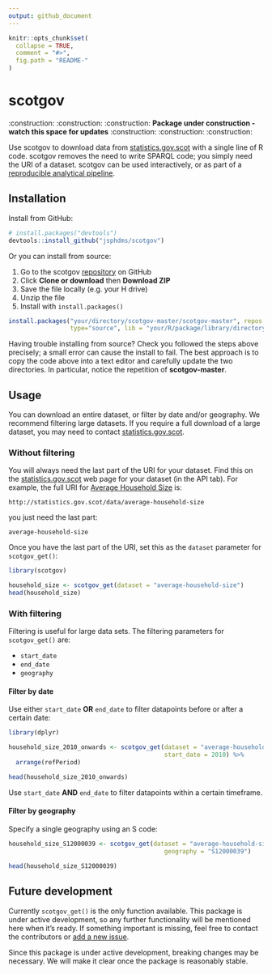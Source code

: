 ```yaml
---
output: github_document
---
```


<!-- README.md is generated from README.Rmd. Please edit that file -->

```r
knitr::opts_chunk$set(
  collapse = TRUE,
  comment = "#>",
  fig.path = "README-"
)
```

# scotgov

:construction: :construction: :construction: **Package under construction - watch this space for updates** :construction: :construction: :construction:

Use scotgov to download data from [statistics.gov.scot](http://statistics.gov.scot/home) with a single line of R code. scotgov removes the need to write SPARQL code; you simply need the URI of a dataset. scotgov can be used interactively, or as part of a [reproducible analytical pipeline](https://ukgovdatascience.github.io/rap_companion/).

## Installation

Install from GitHub:

```r
# install.packages("devtools")
devtools::install_github("jsphdms/scotgov")
```

Or you can install from source:

1. Go to the scotgov [repository](https://github.com/jsphdms/scotgov) on GitHub
1. Click **Clone or download** then **Download ZIP**
1. Save the file locally (e.g. your H drive)
1. Unzip the file
1. Install with `install.packages()`

```r
install.packages("your/directory/scotgov-master/scotgov-master", repos = NULL,
                 type="source", lib = "your/R/package/library/directory")
```

Having trouble installing from source? Check you followed the steps above precisely; a small error can cause the install to fail. The best approach is to copy the code above into a text editor and carefully update the two directories. In particular, notice the repetition of **scotgov-master**.

## Usage
You can download an entire dataset, or filter by date and/or geography. We recommend filtering large datasets. If you require a full download of a large dataset, you may need to contact [statistics.gov.scot](http://statistics.gov.scot/home).

### Without filtering

You will always need the last part of the URI for your dataset. Find this on the [statistics.gov.scot](http://statistics.gov.scot/home) web page for your dataset (in the API tab). For example, the full URI for [Average Household Size](https://statistics.gov.scot/resource?uri=http%3A%2F%2Fstatistics.gov.scot%2Fdata%2Faverage-household-size) is:

`http://statistics.gov.scot/data/average-household-size`

you just need the last part:

`average-household-size`

Once you have the last part of the URI, set this as the `dataset` parameter for `scotgov_get()`:

```r
library(scotgov)

household_size <- scotgov_get(dataset = "average-household-size")
head(household_size)
```

### With filtering
Filtering is useful for large data sets. The filtering parameters for `scotgov_get()` are:

* `start_date`
* `end_date`
* `geography`

#### Filter by date
Use either `start_date` **OR** `end_date` to filter datapoints before or after a certain date:

```r
library(dplyr)

household_size_2010_onwards <- scotgov_get(dataset = "average-household-size",
                                           start_date = 2010) %>%
  arrange(refPeriod)

head(household_size_2010_onwards)
```

Use `start_date` **AND** `end_date` to filter datapoints within a certain timeframe.

#### Filter by geography
Specify a single geography using an S code:

```r
household_size_S12000039 <- scotgov_get(dataset = "average-household-size",
                                           geography = "S12000039")

head(household_size_S12000039)
```

## Future development

Currently `scotgov_get()` is the only function available. This package is under active development, so any further functionality will be mentioned here when it's ready. If something important is missing, feel free to contact the contributors or [add a new issue](https://github.com/jsphdms/scotgov/issues).

Since this package is under active development, breaking changes may be necessary. We will make it clear once the package is reasonably stable.
